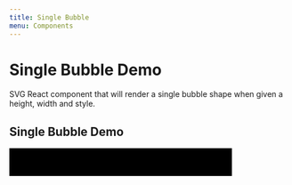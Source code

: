 ```yaml
---
title: Single Bubble
menu: Components
---
```



# Single Bubble Demo
SVG React component that will render a single bubble shape when given a height, width and style.

<PropsTable of={SingleBubble} />

## Single Bubble Demo
<Playground>
  <svg width="400" height="50" viewBox="0 0 400 50">
    <g 
      style={{
        transform: 'scale(1, -1)',
        transformOrigin: '50% 50%',
      }}
    >
      <rect 
        width="400" 
        height="50" 
        style={{
          fill: '#f6f6f6', 
          strokeWidth: 0,
          stroke:'rgb(0,0,0,0)'
        }}
      />
      <SingleBubble 
        x={100} 
        width={300} 
        height={50} 
        colour="#ff3311"
        label="asd"
      />
    </g>
  </svg>
</Playground>